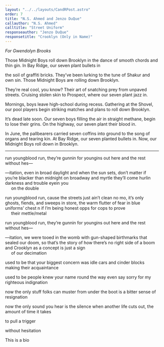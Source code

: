 ```yaml
---
layout: "../../layouts/CandRPost.astro"
order: 7
title: "N.S. Ahmed and Jenzo DuQue"
callauthor: "N.S. Ahmed"
calltitle: "Street Uniform"
responseauthor: "Jenzo DuQue"
responsetitle: "Crooklyn (Only in Name)"
---
```



<CandRItem id="call" title={frontmatter.calltitle} author={frontmatter.callauthor}>

*For Gwendolyn Brooks* 

Those Midnight Boys roll down Brooklyn
in the dance of smooth chords and thin gin. 
In Bay Ridge, our seven plant bullets in 

the soil of graffiti bricks. They’ve been 
lurking to the tune of Shakur and own sin. Those 
Midnight Boys are rolling down Brooklyn. 

They’re real cool, you know? Their art of snatching
prey from unpaved streets. Cruising stolen skin to
Prospect, where our seven plant jazz in. 

Mornings, boys leave high-school during recess. 
Gathering at the Shovel, our pool players begin 
striking matches and plans to roll down Brooklyn. 

It’s dead late soon. Our seven boys filling the air in 
straight methane, begin to lose their grins. On the 
highway, our seven plant their blood in. 

In June, the pallbearers carried seven coffins into 
ground to the song of organs and tearing kin. At 
Bay Ridge, our seven planted bullets in. Now,
our Midnight Boys roll down in Brooklyn.


</CandRItem>

---

<CandRItem id="response" title={frontmatter.responsetitle} author={frontmatter.responseauthor}>


run youngblood run, they’re gunnin for youngins out here and the rest without hes—

—itation, even in broad daylight and when the sun sets, don’t matter if you’re blacker than midnight on broadway and myrtle they’ll come hurlin darkness and trouble eyein you
<br />&nbsp;&nbsp;&nbsp;&nbsp; on the double

run youngblood run, cause the streets just ain’t clean no mo, it’s only ghosts, fiends, and sweeps in store, the warm flutter of fear in blue uniforms’ chest n if I’m being honest opps for cops to prove 
<br />&nbsp;&nbsp;&nbsp;&nbsp; their mettle/metal

run youngblood run, they’re gunnin for youngins out here and the rest without hes—

—itation, we were tooed in the womb with gun-shaped birthmarks that sealed our doom, so that’s the story of how there’s no right side of a boom and Crooklyn as a concept is just a sign 
<br />&nbsp;&nbsp;&nbsp;&nbsp; of our decimation

used to be that your biggest concern was idle cars and cinder blocks making their acquaintance 

used to be people knew your name round the way even say sorry for my righteous indignation

now the only stuff folks can muster from under the boot is a bitter sense of resignation

now the only sound you hear is the silence when another life cuts out, the amount of time it takes 

to pull a trigger 

without hesitation


</CandRItem>

<CandRBio>
	This is a bio
</CandRBio>